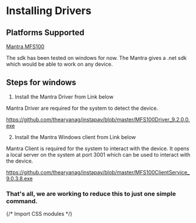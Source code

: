 # Installing Drivers

## Platforms Supported

[Mantra MFS100](https://www.mantratec.com/products/Fingerprint-Sensors/MFS100-Fingerprint-Scanner)

The sdk has been tested on windows for now.
The Mantra gives a .net sdk which would be able to work on any device.

## Steps for windows

1. Install the Mantra Driver from Link below
 
 Mantra Driver are required for the system to detect the device.

 https://github.com/thearyanag/instapay/blob/master/MFS100Driver_9.2.0.0.exe

2. Install the Mantra Windows client from Link below

  Mantra Client is required for the system to interact with the device.
  It opens a local server on the system at port 3001 which can be used to interact with the device.

 https://github.com/thearyanag/instapay/blob/master/MFS100ClientService_9.0.3.8.exe

### That's all, we are working to reduce this to just one simple command.

{/* Import CSS modules */}


